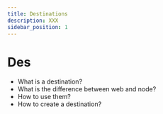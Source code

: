 ```yaml
---
title: Destinations
description: XXX
sidebar_position: 1
---
```


# Des

- What is a destination?
- What is the difference between web and node?
- How to use them?
- How to create a destination?



<DocCardList />
